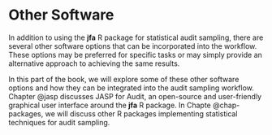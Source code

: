 # Other Software {#part-software}

In addition to using the **jfa** R package for statistical audit sampling, there
are several other software options that can be incorporated into the workflow.
These options may be preferred for specific tasks or may simply provide an
alternative approach to achieving the same results.

In this part of the book, we will explore some of these other software options
and how they can be integrated into the audit sampling workflow. Chapter @jasp
discusses JASP for Audit, an open-source and user-friendly graphical user 
interface around the **jfa** R package. In Chapte @chap-packages, we will
discuss other R packages implementing statistical techniques for audit sampling.
